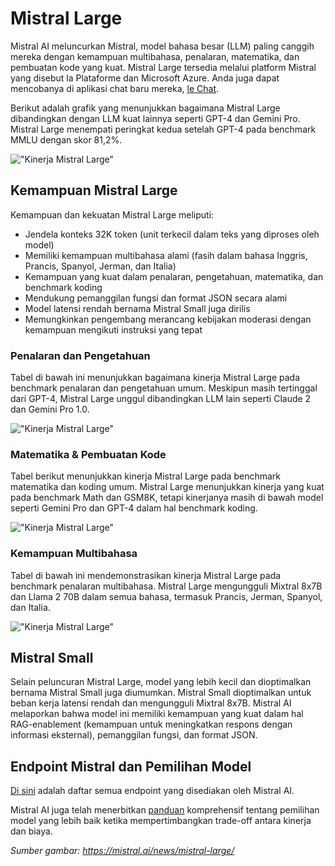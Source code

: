 
# Mistral Large

Mistral AI meluncurkan Mistral, model bahasa besar (LLM) paling canggih mereka dengan kemampuan multibahasa, penalaran, matematika, dan pembuatan kode yang kuat. Mistral Large tersedia melalui platform Mistral yang disebut la Plataforme dan Microsoft Azure. Anda juga dapat mencobanya di aplikasi chat baru mereka, [le Chat](https://chat.mistral.ai/).

Berikut adalah grafik yang menunjukkan bagaimana Mistral Large dibandingkan dengan LLM kuat lainnya seperti GPT-4 dan Gemini Pro. Mistral Large menempati peringkat kedua setelah GPT-4 pada benchmark MMLU dengan skor 81,2%.

!["Kinerja Mistral Large"](../../img/mistral-l/ml-performance.png)

## Kemampuan Mistral Large

Kemampuan dan kekuatan Mistral Large meliputi:

- Jendela konteks 32K token (unit terkecil dalam teks yang diproses oleh model)
- Memiliki kemampuan multibahasa alami (fasih dalam bahasa Inggris, Prancis, Spanyol, Jerman, dan Italia)
- Kemampuan yang kuat dalam penalaran, pengetahuan, matematika, dan benchmark koding
- Mendukung pemanggilan fungsi dan format JSON secara alami
- Model latensi rendah bernama Mistral Small juga dirilis
- Memungkinkan pengembang merancang kebijakan moderasi dengan kemampuan mengikuti instruksi yang tepat

### Penalaran dan Pengetahuan

Tabel di bawah ini menunjukkan bagaimana kinerja Mistral Large pada benchmark penalaran dan pengetahuan umum. Meskipun masih tertinggal dari GPT-4, Mistral Large unggul dibandingkan LLM lain seperti Claude 2 dan Gemini Pro 1.0.

!["Kinerja Mistral Large"](../../img/mistral-l/performance-3.png)

### Matematika & Pembuatan Kode

Tabel berikut menunjukkan kinerja Mistral Large pada benchmark matematika dan koding umum. Mistral Large menunjukkan kinerja yang kuat pada benchmark Math dan GSM8K, tetapi kinerjanya masih di bawah model seperti Gemini Pro dan GPT-4 dalam hal benchmark koding.

!["Kinerja Mistral Large"](../../img/mistral-l/performance-1.png)

### Kemampuan Multibahasa

Tabel di bawah ini mendemonstrasikan kinerja Mistral Large pada benchmark penalaran multibahasa. Mistral Large mengungguli Mixtral 8x7B dan Llama 2 70B dalam semua bahasa, termasuk Prancis, Jerman, Spanyol, dan Italia.

!["Kinerja Mistral Large"](../../img/mistral-l/performance-2.png)

## Mistral Small

Selain peluncuran Mistral Large, model yang lebih kecil dan dioptimalkan bernama Mistral Small juga diumumkan. Mistral Small dioptimalkan untuk beban kerja latensi rendah dan mengungguli Mixtral 8x7B. Mistral AI melaporkan bahwa model ini memiliki kemampuan yang kuat dalam hal RAG-enablement (kemampuan untuk meningkatkan respons dengan informasi eksternal), pemanggilan fungsi, dan format JSON.

## Endpoint Mistral dan Pemilihan Model

[Di sini](https://docs.mistral.ai/platform/endpoints/) adalah daftar semua endpoint yang disediakan oleh Mistral AI. 

Mistral AI juga telah menerbitkan [panduan](https://docs.mistral.ai/guides/model-selection/) komprehensif tentang pemilihan model yang lebih baik ketika mempertimbangkan trade-off antara kinerja dan biaya.

*Sumber gambar: https://mistral.ai/news/mistral-large/*
